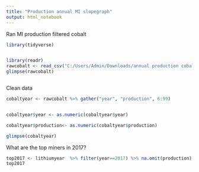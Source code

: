```yaml
---
title: "Production annual MI slopegraph"
output: html_notebook
---
```


Ran MI production filtered cobalt 



```r

library(tidyverse)


library(readr)
rawcobalt <- read_csv("C:/Users/Admin/Downloads/annual production cobalt july 2017 20180720152028.csv")
glimpse(rawcobalt)



```



Clean data 

```r




cobaltyear <- rawcobalt %>% gather("year", "production", 6:99)


cobaltyear$year <- as.numeric(cobaltyear$year)

cobaltyear$production<- as.numeric(cobaltyear$production)

glimpse(cobaltyear)

```



What are the top miners in 2017? 

```r


top2017 <- lithiumyear  %>% filter(year==2017) %>% na.omit(production) %>% arrange(desc(production))
top2017

```



















